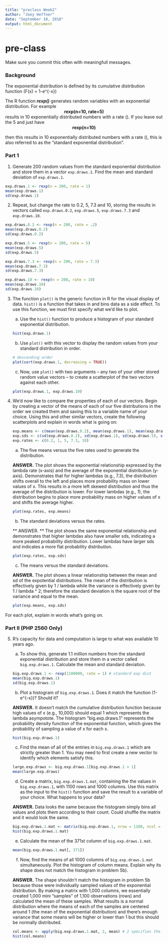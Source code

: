```yaml
---
title: "preclass Week2"
author: "Joey Heffner"
date: "September 18, 2018"
output: html_document
---
```


# pre-class

Make sure you commit this often with meaningfull messages. 

### Background

The exponential distribution is defined by its cumulative distribution function
\(F(x) = 1-e^{-\lambda x}\)

The R function ***rexp()*** generates random variables with an exponential distribution. For example 
<center><strong>rexp(n=10, rate=5)</strong> </center>

results in 10 exponentially distributed numbers with a rate \(\lambda=5\). If you leave out the 5 and just have
<center><strong>rexp(n=10) </strong></center>
then this results in 10 exponentially distributed numbers with a rate \(\lambda=1\), this is also referred to as the "standard exponential distribution". 

### Part 1


1. Generate 200 random values from the standard exponential distribution and store them in a vector `exp.draws.1`.  Find the mean and standard deviation of `exp.draws.1`.

```r
exp.draws.1 <- rexp(n = 200, rate = 1)
mean(exp.draws.1) 
sd(exp.draws.1)
```

2. Repeat, but change the rate to 0.2, 5, 7.3 and 10, storing the results in vectors called  `exp.draws.0.2`,  `exp.draws.5`,  `exp.draws.7.3` and  `exp.draws.10`. 

```r
exp.draws.0.2 <- rexp(n = 200, rate = .2)
mean(exp.draws.0.2) 
sd(exp.draws.0.2)

exp.draws.5 <- rexp(n = 200, rate = 5)
mean(exp.draws.5) 
sd(exp.draws.5)

exp.draws.7.3 <- rexp(n = 200, rate = 7.3)
mean(exp.draws.7.3) 
sd(exp.draws.7.3)

exp.draws.10 <- rexp(n = 200, rate = 10)
mean(exp.draws.10) 
sd(exp.draws.10)

```

3. The function `plot()` is the generic function in R for the visual display of data. `hist()` is a function that takes in and bins data as a side effect. To use this function, we must first specify what we'd like to plot.
    a. Use the `hist()` function to produce a histogram of your standard exponential distribution. 
    
    ``` r
    hist(exp.draws.1)
    ```
    
    b. Use `plot()` with this vector to display the random values from your standard distribution in order.
    
    ``` r
    # descending order
    plot(sort(exp.draws.1, decreasing = TRUE))
    
    ```
    
    c. Now, use `plot()` with two arguments -- any two of your other stored random value vectors -- to create a scatterplot of the two vectors against each other.
    
    ``` r
    plot(exp.draws.1, exp.draws.10)
    ```

4. We'd now like to compare the properties of each of our vectors. Begin by creating a vector of the means of each of our five distributions in the order we created them and saving this to a variable name of your choice. Using this and other similar vectors, create the following scatterplots and explain in words what is going on:

    ``` r
    exp.means <- c(mean(exp.draws.0.2), mean(exp.draws.1), mean(exp.draws.5), mean(exp.draws.7.3), mean(exp.draws.10))
    exp.sds <- c(sd(exp.draws.0.2), sd(exp.draws.1), sd(exp.draws.5), sd(exp.draws.7.3), sd(exp.draws.10))
    exp.rates <- c(0.2, 1, 5, 7.3, 10)
    ```

    a. The five means versus the five rates used to generate the distribution.
    
    **ANSWER.** The plot shows the exponential relationship expressed by the lambda rate (x-axis) and the average of the exponential distribution (y-axis). Demonstrates that for higher lambdas (e.g., 7.3), the distribution shifts overall to the left and places more probability mass on lower values of x. This results in a more left skewed distribution and thus the average of the distribution is lower. For lower lambdas (e.g., 1), the distribution begins to place more probability mass on higher values of x and shifts the average higher. 
    
    ``` r
    plot(exp.rates, exp.means)
    ```
    
    b. The standard deviations versus the rates.
    
    ** ANSWER. ** The plot shows the same exponential relationship and demonstrates that higher lambdas also have smaller sds, indicating a more peaked probability distribution. Lower lambdas have larger sds and indicates a more flat probability distribution.
    
    ``` r
    plot(exp.rates, exp.sds)
    ```
    
    c. The means versus the standard deviations.
    
    **ANSWER.** The plot shows a linear relationship between the mean and sd of the expotential distributions. The mean of the distribution is effectively given by 1 / lambda while the variance is effectively given by 1 / lambda ^ 2; therefore the standard deviation is the square root of the variance and equal to the mean. 
    
    ``` r
    plot(exp.means, exp.sds)
    ```

For each plot, explain in words what's going on.

### Part II (PHP 2560 Only)


5. R's capacity for data and computation is large to what was available 10 years ago. 
    a. To show this, generate 1.1 million numbers from the standard exponential distribution and store them in a vector called `big.exp.draws.1`. Calculate the mean and standard deviation.
    
    ``` r
    big.exp.draws.1 <- rexp(1100000, rate = 1) # standard exp dist
    mean(big.exp.draws.1)
    sd(big.exp.draws.1)
    ```
    
    b. Plot a histogram of `big.exp.draws.1`.  Does it match the function \(1-e^{-x}\)?  Should it? 
    
    **ANSWER.** It doesn't match the cumulative distribution function because high values of x (e.g., 10,000) should equal 1 which represents the lambda asympotote. The histogram "big.exp.draws.1" represents the probability density function of the exponential function, which gives the probability of sampling a value of x for each x.  
    
    ``` r
    hist(big.exp.draws.1) 
    ```
    
    c. Find the mean of all of the entries in `big.exp.draws.1` which are strictly greater than 1. You may need to first create a new vector to identify which elements satisfy this.
    
    ``` r
    large.exp.draws <- big.exp.draws.1[big.exp.draws.1 > 1]
    mean(large.exp.draws)
    ```
    
    d. Create a matrix, `big.exp.draws.1.mat`, containing the the values in 
`big.exp.draws.1`, with 1100 rows and 1000 columns. Use this matrix as the input to the `hist()` function and save the result to a variable of your choice. What happens to your data?

    **ANSWER.** Data looks the same because the histogram simply bins all values and plots them according to their count. Could shuffle the matrix and it would look the same. 

    ``` r
    big.exp.draws.1.mat <- matrix(big.exp.draws.1, nrow = 1100, ncol = 1000) 
    hist(big.exp.draws.1.mat)
    ```
  
    e. Calculate the mean of the 371st column of `big.exp.draws.1.mat`.
    ``` r
    mean(big.exp.draws.1.mat[, 371])
    ```
    
    f. Now, find the means of all 1000 columns of `big.exp.draws.1.mat` simultaneously. Plot the histogram of column means.  Explain why its shape does not match the histogram in problem 5b).
    
    **ANSWER.** The shape shouldn't match the histogram in problem 5b because those were individually sampled values of the exponential distribution. By making a matrix with 1,000 columns, we essentially created 1,000 mini "samples" of 1,100 observations (rows) and calculated the mean of these samples. What results is a normal distribution where the means of each of the samples are centered around 1 (the mean of the exponential distribution) and there's enough variance that some means will be higher or lower than 1 but this should be normally distributed. 
   
    ``` r
    col.means <- apply(big.exp.draws.1.mat, 2, mean) # 2 specifies the 2nd dimension, columns
    hist(col.means)
    ```